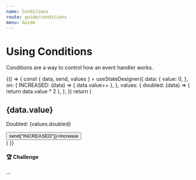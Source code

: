 ```yaml
---
name: Conditions
route: guide/conditions
menu: Guide
---
```



<LiveView />

# Using Conditions

Conditions are a way to control how an event handler works.

<Playground>
  {() => {
    const { data, send, values } = useStateDesigner({
      data: {
        value: 0,
      },
      on: {
        INCREASED: (data) => {
          data.value++
        },
      },
      values: {
        doubled: (data) => {
          return data.value * 2
        },
      },
    })
    return (
      <div>
        <h2>{data.value}</h2>
        <p>Doubled: {values.doubled}</p>
        <button onClick={() => send("INCREASED")}>Increase</button>
      </div>
    )
  }}
</Playground>

#### 🏆 Challenge

...
